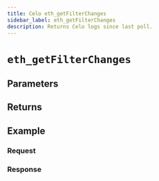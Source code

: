 ```yaml
---
title: Celo eth_getFilterChanges
sidebar_label: eth_getFilterChanges
description: Returns Celo logs since last poll.
---
```




# `eth_getFilterChanges`

<Description />

## Parameters


<Params />

## Returns


<Returns />

## Example


<Example />

### Request


<Request />

### Response


<Response />
